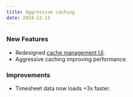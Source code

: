 ```yaml
---
title: Aggressive caching
date: 2024-12-13
---
```


### New Features

- Redesigned [cache management UI](/administrative/hit-refresh).
- Aggressive caching improving performance.

### Improvements

- Timesheet data now loads +3x faster.
